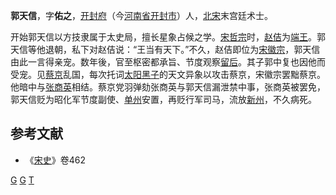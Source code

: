 {{otheruses|subject=宋朝人物|other=台灣棒球運動員|郭天信 (棒球運動員)}}

'''郭天信'''，字'''佑之'''，[[开封府|开封府]]（今[[河南省|河南省]][[开封市|开封市]]）人，[[北宋|北宋]]末宫廷术士。

开始郭天信以方技隶属于太史局，擅长星象占候之学。[[宋哲宗|宋哲宗]]时，[[赵佶|赵佶]]为[[端王|端王]]。郭天信等他退朝，私下对赵佶说：“王当有天下。”不久，赵佶即位为[[宋徽宗|宋徽宗]]，郭天信由此一言得亲宠。数年後，官至枢密都承旨、节度观察[[留后|留后]]。其子郭中复也因他而受宠。见[[蔡京|蔡京]]乱国，每次托词[[太阳黑子|太阳黑子]]的天文异象以攻击蔡京，宋徽宗罢黜蔡京。他暗中与[[张商英|张商英]]相结。蔡京党羽弹劾张商英与郭天信漏泄禁中事，张商英被罢免，郭天信贬为昭化军节度副使、[[单州|单州]]安置，再贬行军司马，流放[[新州|新州]]，不久病死。

==参考文献==
* 《[[宋史|宋史]]》卷462
[[分类:北宋官员|G]]
[[分类:开封人|G]]
[[分类:郭姓|T]]